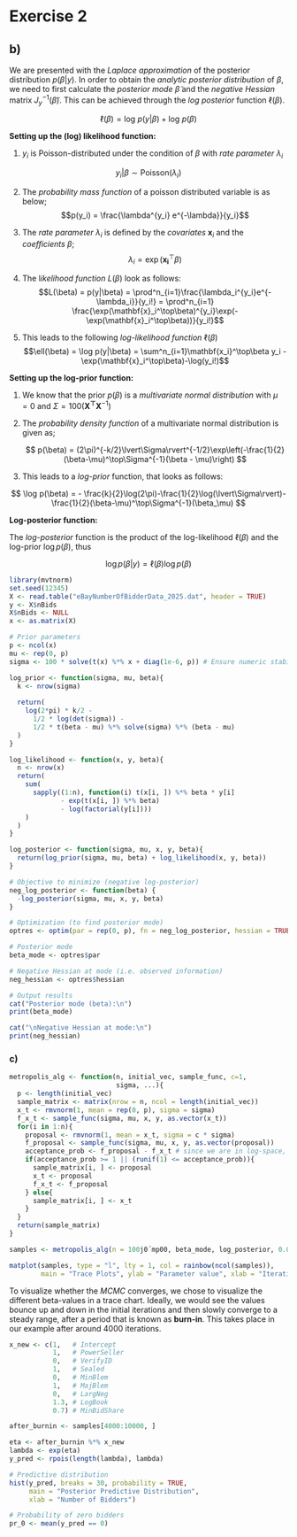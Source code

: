 # Exercise 2

## b)

We are presented with the *Laplace approximation* of the posterior distribution $p(\beta|y)$. In order to obtain the *analytic posterior distribution* of $\beta$, we need to first calculate the *posterior mode* $\tilde \beta$ and the *negative Hessian* matrix $J_y^{-1}(\tilde \beta)$. This can be achieved through the *log posterior* function $\ell(\beta)$.

$$\ell(\beta) = \text{log } p(y|\beta)+\text{log }p(\beta)$$

**Setting up the (log) likelihood function:**

1.  $y_i$ is Poisson-distributed under the condition of $\beta$ with *rate parameter* $\lambda_i$

$$y_i|\beta \sim \text{Poisson}(\lambda_i)$$

2.  The *probability mass function* of a poisson distributed variable is as below; $$p(y_i) = \frac{\lambda^{y_i} e^{-\lambda}}{y_i}$$

3.  The *rate parameter* $\lambda_i$ is defined by the *covariates* $\mathbf{x}_i$ and the *coefficients* $\beta$; $$\lambda_i = \exp(\mathbf{x_i}^\top\beta)$$

4.  The l*ikelihood function* $L(\beta)$ look as follows: $$L(\beta) = p(y|\beta) = \prod^n_{i=1}\frac{\lambda_i^{y_i}e^{-\lambda_i}}{y_i!} = \prod^n_{i=1} \frac{\exp(\mathbf{x}_i^\top\beta)^{y_i}\exp(-\exp(\mathbf{x}_i^\top\beta))}{y_i!}$$

5.  This leads to the following *log-likelihood function* $\ell(\beta)$ $$\ell(\beta) = \log p(y|\beta) = \sum^n_{i=1}\mathbf{x_i}^\top\beta y_i - \exp(\mathbf{x}_i^\top\beta)-\log(y_i!)$$

**Setting up the log-prior function:**

1.  We know that the prior $p(\beta)$ is a *multivariate normal distribution* with $\mu = 0$ and $\Sigma = 100(\mathbf{X^\top X}^{-1})$

2.  The *probability density function* of a multivariate normal distribution is given as;

    $$
    p(\beta) = (2\pi)^{-k/2}\lvert\Sigma\rvert^{-1/2}\exp\left(-\frac{1}{2}(\beta-\mu)^\top\Sigma^{-1}(\beta - \mu)\right)
    $$

3.  This leads to a *log-prior* function, that looks as follows:

$$
    \log p(\beta) = - \frac{k}{2}\log(2\pi)-\frac{1}{2}\log(\lvert\Sigma\rvert)-\frac{1}{2}(\beta-\mu)^\top\Sigma^{-1}(\beta_\mu)
    $$

**Log-posterior function:**

The *log-posterior* function is the product of the log-likelihood $\ell(\beta)$ and the log-prior $\log p(\beta)$, thus

$$
\log p(\beta|y) = \ell(\beta)\log p(\beta)
$$

```r
library(mvtnorm)
set.seed(12345)
X <- read.table("eBayNumberOfBidderData_2025.dat", header = TRUE)
y <- X$nBids
X$nBids <- NULL
x <- as.matrix(X)

# Prior parameters
p <- ncol(x)
mu <- rep(0, p)
sigma <- 100 * solve(t(x) %*% x + diag(1e-6, p)) # Ensure numeric stability

log_prior <- function(sigma, mu, beta){
  k <- nrow(sigma)
  
  return(
    log(2*pi) * k/2 -
      1/2 * log(det(sigma)) -
      1/2 * t(beta - mu) %*% solve(sigma) %*% (beta - mu)
  )
}

log_likelihood <- function(x, y, beta){
  n <- nrow(x)
  return(
    sum(
      sapply((1:n), function(i) t(x[i, ]) %*% beta * y[i]
             - exp(t(x[i, ]) %*% beta) 
             - log(factorial(y[i])))
    )
  )
}

log_posterior <- function(sigma, mu, x, y, beta){
  return(log_prior(sigma, mu, beta) + log_likelihood(x, y, beta))
}

# Objective to minimize (negative log-posterior)
neg_log_posterior <- function(beta) {
  -log_posterior(sigma, mu, x, y, beta)
}

# Optimization (to find posterior mode)
optres <- optim(par = rep(0, p), fn = neg_log_posterior, hessian = TRUE, method = "BFGS")

# Posterior mode
beta_mode <- optres$par

# Negative Hessian at mode (i.e. observed information)
neg_hessian <- optres$hessian

# Output results
cat("Posterior mode (beta):\n")
print(beta_mode)

cat("\nNegative Hessian at mode:\n")
print(neg_hessian)


```

### c)

```r
metropolis_alg <- function(n, initial_vec, sample_func, c=1, 
                           sigma, ...){
  p <- length(initial_vec)
  sample_matrix <- matrix(nrow = n, ncol = length(initial_vec))
  x_t <- rmvnorm(1, mean = rep(0, p), sigma = sigma)
  f_x_t <- sample_func(sigma, mu, x, y, as.vector(x_t))
  for(i in 1:n){
    proposal <- rmvnorm(1, mean = x_t, sigma = c * sigma)
    f_proposal <- sample_func(sigma, mu, x, y, as.vector(proposal))
    acceptance_prob <- f_proposal - f_x_t # since we are in log-space, we subtract instead of dividing
    if(acceptance_prob >= 1 || (runif(1) <= acceptance_prob)){
      sample_matrix[i, ] <- proposal
      x_t <- proposal
      f_x_t <- f_proposal
    } else{
      sample_matrix[i, ] <- x_t
    }
  }
  return(sample_matrix)
}

samples <- metropolis_alg(n = 100j0´mp00, beta_mode, log_posterior, 0.0001, neg_hessian, mu = rep(0, p), x = x, y = y)
```

```r
matplot(samples, type = "l", lty = 1, col = rainbow(ncol(samples)),
        main = "Trace Plots", ylab = "Parameter value", xlab = "Iteration")

```

To visualize whether the *MCMC* converges, we chose to visualize the different beta-values in a trace chart. Ideally, we would see the values bounce up and down in the initial iterations and then slowly converge to a steady range, after a period that is known as **burn-in**. This takes place in our example after around $4000$ iterations.

```r
x_new <- c(1,   # Intercept
           1,   # PowerSeller
           0,   # VerifyID
           1,   # Sealed
           0,   # MinBlem
           1,   # MajBlem
           0,   # LargNeg
           1.3, # LogBook
           0.7) # MinBidShare

after_burnin <- samples[4000:10000, ]

eta <- after_burnin %*% x_new
lambda <- exp(eta)
y_pred <- rpois(length(lambda), lambda)

# Predictive distribution
hist(y_pred, breaks = 30, probability = TRUE,
     main = "Posterior Predictive Distribution",
     xlab = "Number of Bidders")

# Probability of zero bidders
pr_0 <- mean(y_pred == 0)
```
